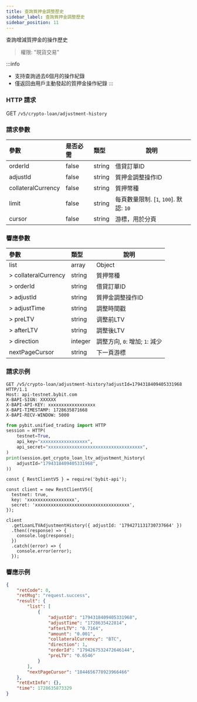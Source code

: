```yaml
---
title: 查詢質押金調整歷史
sidebar_label: 查詢質押金調整歷史
sidebar_position: 11
---
```

查詢增減質押金的操作歷史
> 權限: "現貨交易"

:::info
* 支持查詢過去6個月的操作紀錄
* 僅返回由用戶主動發起的質押金操作紀錄
:::

### HTTP 請求
GET `/v5/crypto-loan/adjustment-history`

### 請求參數
| 參數 | 是否必需 | 類型 | 說明|
|:----- |:-------|:-----|------ |
|orderId|false|string|借貸訂單ID|
|adjustId|false|string|質押金調整操作ID|
|collateralCurrency|false|string|質押幣種|
|limit |false |string |每頁數量限制. [`1`, `100`]. 默認: `10`|
|cursor |false |string |游標，用於分頁|

### 響應參數
| 參數 | 類型 | 說明|
|:----- |:-----|----- |
|list|array|Object|
|> collateralCurrency|string |質押幣種|
|> orderId|string |借貸訂單ID|
|> adjustId|string|質押金調整操作ID|
|> adjustTime|string |調整時間戳|
|> preLTV|string |调整前LTV|
|> afterLTV|string |調整後LTV|
|> direction|integer |調整方向, `0`: 增加; `1`: 減少|
|nextPageCursor |string |下一頁游標|

### 請求示例

<Tabs groupId="programming-languages">
<TabItem value="http" label="HTTP">

```http
GET /v5/crypto-loan/adjustment-history?adjustId=1794318409405331968 HTTP/1.1
Host: api-testnet.bybit.com
X-BAPI-SIGN: XXXXXX
X-BAPI-API-KEY: xxxxxxxxxxxxxxxxxx
X-BAPI-TIMESTAMP: 1728635871668
X-BAPI-RECV-WINDOW: 5000
```

</TabItem>
<TabItem value="python" label="Python">

```python
from pybit.unified_trading import HTTP
session = HTTP(
    testnet=True,
    api_key="xxxxxxxxxxxxxxxxxx",
    api_secret="xxxxxxxxxxxxxxxxxxxxxxxxxxxxxxxxxxxx",
)
print(session.get_crypto_loan_ltv_adjustment_history(
    adjustId="1794318409405331968",
))
```

</TabItem>

<TabItem value="Node" label="Node.js">

```n4js
const { RestClientV5 } = require('bybit-api');

const client = new RestClientV5({
  testnet: true,
  key: 'xxxxxxxxxxxxxxxxxx',
  secret: 'xxxxxxxxxxxxxxxxxxxxxxxxxxxxxxxxxxxx',
});

client
  .getLoanLTVAdjustmentHistory({ adjustId: '1794271131730737664' })
  .then((response) => {
    console.log(response);
  })
  .catch((error) => {
    console.error(error);
  });
  ```

</TabItem>
</Tabs>

### 響應示例

```json
{
    "retCode": 0,
    "retMsg": "request.success",
    "result": {
        "list": [
            {
                "adjustId": "1794318409405331968",
                "adjustTime": "1728635422814",
                "afterLTV": "0.7164",
                "amount": "0.001",
                "collateralCurrency": "BTC",
                "direction": 1,
                "orderId": "1794267532472646144",
                "preLTV": "0.6546"
            }
        ],
        "nextPageCursor": "1844656778923966466"
    },
    "retExtInfo": {},
    "time": 1728635873329
}
```
